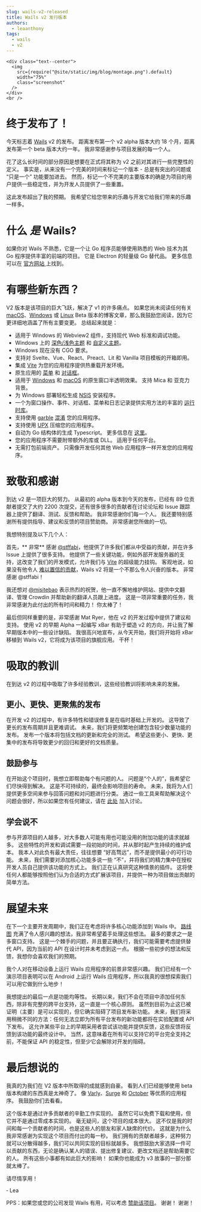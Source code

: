 ```yaml
---
slug: wails-v2-released
title: Wails v2 发行版本
authors:
  - leaanthony
tags:
  - wails
  - v2
---
```


```mdx-code-block
<div class="text--center">
  <img
    src={require("@site/static/img/blog/montage.png").default}
    width="75%"
    class="screenshot"
  />
</div>
<br />
```

# 终于发布了！

今天标志着 [Wails](https://wails.io/zh-Hans/) v2 的发布。 距离发布第一个 v2 alpha 版本大约 18 个月，距离发布第一个 beta 版本大约一年。 我非常感谢参与项目发展的每一个人。

花了这么长时间的部分原因是想要在正式将其称为 v2 之前对其进行一些完整性的定义。 事实是，从来没有一个完美的时间来标记一个版本 - 总是有突出的问题或 “只是一个” 功能要加进去。 然而，标记一个不完美的主要版本的确是为项目的用户提供一些稳定性，并为开发人员提供了一些重置。

这此发布超出了我的预期。 我希望它给您带来的乐趣与开发它给我们带来的乐趣一样多。

# 什么 _是_ Wails?

如果你对 Wails 不熟悉，它是一个让 Go 程序员能够使用熟悉的 Web 技术为其 Go 程序提供丰富的前端的项目。 它是 Electron 的轻量级 Go 替代品。 更多信息可以在 [官方网站 ](https://wails.io/zh-Hans/docs/introduction)上找到。

# 有哪些新东西？

V2 版本是该项目的巨大飞跃，解决了 v1 的许多痛点。 如果您尚未阅读任何有关 [macOS](/blog/wails-v2-beta-for-mac)、[Windows](/blog/wails-v2-beta-for-windows) 或 [Linux](/blog/wails-v2-beta-for-linux) Beta 版本的博客文章，那么我鼓励您阅读，因为它更详细地涵盖了所有主要变更。 总结起来就是：

- 适用于 Windows 的 Webview2 组件，支持现代 Web 标准和调试功能。
- Windows 上的 [深色/浅色主题](/docs/reference/options#主题) 和 [自定义主题](/docs/reference/options#自定义主题)。
- Windows 现在没有 CGO 要求。
- 支持对 Svelte、Vue、React、Preact、Lit 和 Vanilla 项目模板的开箱即用。
- 集成 [Vite](https://vitejs.dev/) 为您的应用程序提供热重载开发环境。
- 原生应用的 [菜单](/docs/guides/application-development#应用程序菜单) 和 [对话框](/docs/reference/runtime/dialog)。
- 适用于 [Windows](/docs/reference/options#窗口半透明) 和 [macOS](/docs/reference/options#窗口半透明-1) 的原生窗口半透明效果。 支持 Mica 和 亚克力 背景。
- 为 Windows 部署轻松生成 [NSIS](/docs/guides/windows-installer) 安装程序。
- 一个为窗口操作、事件、对话框、菜单和日志记录提供实用方法的丰富的 [运行时库](/docs/reference/runtime/intro)。
- 支持使用 [garble](https://github.com/burrowers/garble) [混淆](/docs/guides/obfuscated) 您的应用程序。
- 支持使用 [UPX](https://upx.github.io/) 压缩您的应用程序。
- 自动为 Go 结构体的生成 Typescript。 更多信息在 [这里](/docs/howdoesitwork#调用绑定的-go-方法)。
- 您的应用程序不需要附带额外的库或 DLL。 适用于任何平台。
- 无需打包前端资产。 只需像开发任何其他 Web 应用程序一样开发您的应用程序。

# 致敬和感谢

到达 v2 是一项巨大的努力。 从最初的 alpha 版本到今天的发布，已经有 89 位贡献者提交了大约 2200 次提交，还有很多很多的贡献者在讨论论坛和 Issue 跟踪器上提供了翻译、测试、反馈和帮助。 我非常感谢你们每一个人。 我还要特别感谢所有提供指导、建议和反馈的项目赞助商。 非常感谢您所做的一切。

我想特别提及以下几个人：

首先，** 非常** 感谢 [@stffabi](https://github.com/stffabi)，他提供了许多我们都从中受益的贡献，并在许多 Issue 上提供了很多支持。 他提供了一些关键功能，例如外部开发服务器的支持，这改变了我们的开发模式，允许我们与 [Vite](https://vitejs.dev/) 的超级能力挂钩。 客观地说，如果没有他令人 [难以置信的贡献](https://github.com/wailsapp/wails/commits?author=stffabi&since=2020-01-04)，Wails v2 将是一个不那么令人兴奋的版本。 非常感谢 @stffabi！

我还想对 [@misitebao](https://github.com/misitebao) 表示热烈的祝贺，他一直不懈地维护网站、提供中文翻译、管理 Crowdin 并帮助新的翻译人员跟上进度。 这是一项非常重要的任务，我非常感谢为此付出的所有时间和精力！ 你太棒了！

最后但同样重要的是，非常感谢 Mat Ryer，他在 v2 的开发过程中提供了建议和支持。 使用 v2 的早期 Alpha 一起编写 xBar 有助于塑造 v2 的方向，并让我了解早期版本中的一些设计缺陷。 我很高兴地宣布，从今天开始，我们将开始将 xBar 移植到 Wails v2，它将成为该项目的旗舰应用。 干杯！

# 吸取的教训

在到达 v2 的过程中吸取了许多经验教训，这些经验教训将影响未来的发展。

## 更小、更快、更聚焦的发布

在开发 v2 的过程中，有许多特性和错误修复是在临时基础上开发的。 这导致了更长的发布周期并且更难调试。 未来，我们将更频繁地创建包含较少数量功能的发布。 发布一个版本将包括文档的更新和完全的测试。 希望这些更小、更快、更集中的发布将导致更少的回归和更好的文档质量。

## 鼓励参与

在开始这个项目时，我想立即帮助每个有问题的人。 问题是“个人的”，我希望它们尽快得到解决。 这是不可持续的，最终会影响项目的寿命。 未来，我将为人们提供更多空间来参与回答问题和对问题进行分类。 通过一些工具来帮助解决这个问题会很好，所以如果您有任何建议，请在 [此处](https://github.com/wailsapp/wails/discussions/1855) 加入讨论。

## 学会说不

参与开源项目的人越多，对大多数人可能有用也可能没用的附加功能的请求就越多。 这些特性的开发和调试需要一段初始的时间，并从那时起产生持续的维护成本。 我本人对此负有最大责任，往往想要 “好高骛远”，而不是提供最小的可行功能。 未来，我们需要对添加核心功能多说一些 “不”，并将我们的精力集中在授权开发人员自己提供该功能的方式上。 我们正在认真研究这种情景的插件。 这将使任何人都能够按照他们认为合适的方式扩展该项目，并提供一种为项目做出贡献的简单方法。

# 展望未来

在下一个主要开发周期中，我们正在考虑将许多核心功能添加到 Wails 中。 [路线图](https://github.com/wailsapp/wails/discussions/1484) 充满了令人感兴趣的想法，我非常希望着手处理这些想法。 最多的要求之一是多窗口支持。 这是一个棘手的问题，并且要正确执行，我们可能需要考虑提供替代 API，因为当前的 API 在设计时并未考虑到这一点。 根据一些初步的想法和反馈，我想你会喜欢我们的预期。

我个人对在移动设备上运行 Wails 应用程序的前景非常感兴趣。 我们已经有一个演示项目表明可以在 Android 上运行 Wails 应用程序，所以我真的很想探索我们可以用它做到什么地步！

我想提出的最后一点是功能均等性。 长期以来，我们不会在项目中添加任何东西，除非有完整的跨平台支持，这一直是一个核心原则。 虽然到目前为止这已被证明（主要）是可以实现的，但它确实阻碍了项目发布新功能。 未来，我们将采用稍微不同的方法：任何无法立即为所有平台发布的新功能都将在实验配置或 API 下发布。 这允许某些平台上的早期采用者尝试该功能并提供反馈，这些反馈将反馈到该功能的最终设计中。 当然，这意味着在所有可以支持它的平台完全支持之前，不能保证 API 的稳定性，但至少它会解除对开发的阻碍。

# 最后想说的

我真的为我们在 V2 版本中所取得的成就感到自豪。 看到人们已经能够使用 beta 版本构建的东西真是太神奇了。 像 [Varly](https://varly.app/)、[Surge](https://getsurge.io/) 和 [October](https://october.utf9k.net/) 等优质的应用程序。 我鼓励你们去看看。

这个版本是通过许多贡献者的辛勤工作实现的。 虽然它可以免费下载和使用，但它并不是通过零成本实现的。 毫无疑问，这个项目的成本很大。 这不仅是我的时间和每一个贡献者的时间，也是这些人的朋友和家人缺席的代价。 这就是为什么我非常感谢为实现这个项目而付出的每一秒。 我们拥有的贡献者越多，这种努力就可以分散得越多，我们可以共同实现的目标就越多。 我想鼓励大家选择一件可以贡献的东西，无论是确认某人的错误、提出修复建议、更改文档还是帮助需要它的人。 所有这些小事都有如此巨大的影响！ 如果你也能成为 v3 故事的一部分那就太棒了。

请尽情享用！

&dash; Lea

PPS：如果您或您的公司发现 Wails 有用，可以考虑 [赞助该项目](https://github.com/sponsors/leaanthony)。 谢谢！ 谢谢！
